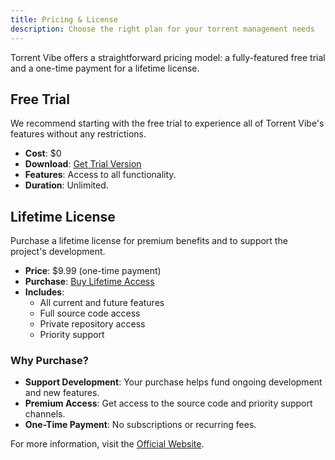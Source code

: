 ```yaml
---
title: Pricing & License
description: Choose the right plan for your torrent management needs
---
```


Torrent Vibe offers a straightforward pricing model: a fully-featured free trial and a one-time payment for a lifetime license.

## Free Trial

We recommend starting with the free trial to experience all of Torrent Vibe's features without any restrictions.

- **Cost**: $0
- **Download**: [Get Trial Version](https://github.com/Torrent-Vibe/Torrent-Vibe/releases)
- **Features**: Access to all functionality.
- **Duration**: Unlimited.

## Lifetime License

Purchase a lifetime license for premium benefits and to support the project's development.

- **Price**: $9.99 (one-time payment)
- **Purchase**: [Buy Lifetime Access](https://www.creem.io/payment/prod_3MvxEew9LAj3kofPW6vqia)
- **Includes**:
    - All current and future features
    - Full source code access
    - Private repository access
    - Priority support

### Why Purchase?
- **Support Development**: Your purchase helps fund ongoing development and new features.
- **Premium Access**: Get access to the source code and priority support channels.
- **One-Time Payment**: No subscriptions or recurring fees.

For more information, visit the [Official Website](https://torrent-vibe.app/).